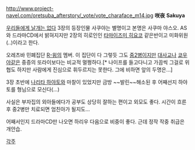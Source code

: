http://www.project-navel.com/oretsuba_afterstory/_vote/vote_charaface_m14.jpg
'''咲夜'''
'''Sakuya'''

[[우리들에게 날개는 없다]] 3장의 등장인물
사쿠야는 별명이고 본명은 사쿠마 야스오. AS와 드라마CD에서 밝혀지지만 2장의 히로인인 [[타마이즈미 히요코]] 같은반이고 미화위원(..)이라고 한다.

오레츠바 민폐집단 [[R-윙]]의 멤버. 이 집단이 다 그렇듯 그도 [[중2병]]이지만 [[대사교]]나 [[쿄우야]]같은 중증의 또라이보다는 비교적 멀쩡하다.[* 나이프를 들고다니고 가끔씩 그걸로 위협도 하지만 사람에게 진심으로 휘두르지는 못한다. 그에 비하면 앞의 두명은...]

3장 초반에 [[나리타 하야토]]와 마찰이 있었지만 금방 ~~발린~~해소된 후 어째선지 하야토를 형님으로 모신다(...)

사실은 부자집의 외아들에다가 공부도 상당히 잘하는 편이고 외모도 좋다. 시간이 흐른 후 중2병만 치료되면 엄친아가 될지도...

어째서인지 드라마CD만 나오면 하리우 다음으로 비중이 좋다. 근데 정작 작중 취급은 개안습.

[[각주]]
